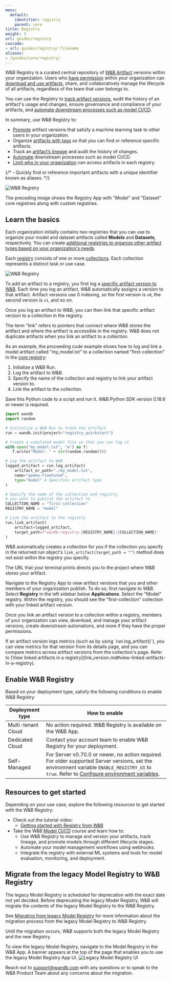 ```yaml
---
menu:
  default:
    identifier: registry
    parent: core
title: Registry
weight: 3
url: guides/registry
cascade:
- url: guides/registry/:filename
aliases:
- /guides/core/registry/
---
```

<Card title="Try in Colab" href="https://colab.research.google.com/github/wandb/examples/blob/master/colabs/wandb_registry/zoo_wandb.ipynb" icon="python"/>

W&B Registry is a curated central repository of [W&B Artifact](/guides/core/artifacts/) versions within your organization. Users who [have permission](./configure_registry) within your organization can [download and use artifacts](./download_use_artifact), share, and collaboratively manage the lifecycle of all artifacts, regardless of the team that user belongs to.

You can use the Registry to [track artifact versions](./link_version), audit the history of an artifact's usage and changes, ensure governance and compliance of your artifacts, and [automate downstream processes such as model CI/CD](/guides/core/automations/).

In summary, use W&B Registry to:

- [Promote](./link_version) artifact versions that satisfy a machine learning task to other users in your organization.
- Organize [artifacts with tags](./organize-with-tags) so that you can find or reference specific artifacts.
- Track an [artifact’s lineage](/guides/core/registry/lineage) and audit the history of changes.
- [Automate](/guides/core/automations/) downstream processes such as model CI/CD.
- [Limit who in your organization](./configure_registry) can access artifacts in each registry.

{/* - Quickly find or reference important artifacts with a unique identifier known as aliases. */}

<Frame>
    <img src="/images/registry/registry_landing_page.png" alt="W&B Registry"  />
</Frame>

The preceding image shows the Registry App with "Model" and "Dataset" core registries along with custom registries.


## Learn the basics
Each organization initially contains two registries that you can use to organize your model and dataset artifacts called **Models** and **Datasets**, respectively. You can create [additional registries to organize other artifact types based on your organization's needs](./registry_types). 

Each [registry](./configure_registry) consists of one or more [collections](./create_collection). Each collection represents a distinct task or use case.

<Frame>
    <img src="/images/registry/homepage_registry.png" alt="W&B Registry"  />
</Frame>

To add an artifact to a registry, you first log a [specific artifact version to W&B](/guides/core/artifacts/create-a-new-artifact-version). Each time you log an artifact, W&B automatically assigns a version to that artifact. Artifact versions use 0 indexing, so the first version is `v0`, the second version is `v1`, and so on. 

Once you log an artifact to W&B, you can then link that specific artifact version to a collection in the registry. 

<Note>
The term "link" refers to pointers that connect where W&B stores the artifact and where the artifact is accessible in the registry. W&B does not duplicate artifacts when you link an artifact to a collection.
</Note>

As an example, the proceeding code example shows how to log and link a model artifact called "my_model.txt" to a collection named "first-collection" in the [core registry](./registry_types):

1. Initialize a W&B Run.
2. Log the artifact to W&B.
3. Specify the name of the collection and registry to link your artifact version to.
4. Link the artifact to the collection.

Save this Python code to a script and run it. W&B Python SDK version 0.18.6 or newer is required.

```python title="hello_collection.py"
import wandb
import random

# Initialize a W&B Run to track the artifact
run = wandb.init(project="registry_quickstart") 

# Create a simulated model file so that you can log it
with open("my_model.txt", "w") as f:
   f.write("Model: " + str(random.random()))

# Log the artifact to W&B
logged_artifact = run.log_artifact(
    artifact_or_path="./my_model.txt", 
    name="gemma-finetuned", 
    type="model" # Specifies artifact type
)

# Specify the name of the collection and registry
# you want to publish the artifact to
COLLECTION_NAME = "first-collection"
REGISTRY_NAME = "model"

# Link the artifact to the registry
run.link_artifact(
    artifact=logged_artifact, 
    target_path=f"wandb-registry-{REGISTRY_NAME}/{COLLECTION_NAME}"
)
```

W&B automatically creates a collection for you if the collection you specify in the returned run object's `link_artifact(target_path = "")` method does not exist within the registry you specify.

<Note>
The URL that your terminal prints directs you to the project where W&B stores your artifact.
</Note>

Navigate to the Registry App to view artifact versions that you and other members of your organization publish. To do so, first navigate to W&B. Select **Registry** in the left sidebar below **Applications**. Select the "Model" registry. Within the registry, you should see the "first-collection" collection with your linked artifact version.

Once you link an artifact version to a collection within a registry, members of your organization can view, download, and manage your artifact versions, create downstream automations, and more if they have the proper permissions.

<Note>
If an artifact version logs metrics (such as by using `run.log_artifact()`), you can view metrics for that version from its details page, and you can compare metrics across artifact versions from the collection's page. Refer to [View linked artifacts in a registry](link_version.md#view-linked-artifacts-in-a-registry).
</Note>

## Enable W&B Registry

Based on your deployment type, satisfy the following conditions to enable W&B Registry:

| Deployment type | How to enable |
| ----- | ----- |
| Multi-tenant Cloud | No action required. W&B Registry is available on the W&B App. |
| Dedicated Cloud | Contact your account team to enable W&B Registry for your deployment. |
| Self-Managed | For Server v0.70.0 or newer, no action required. For older supported Server versions, set the environment variable `ENABLE_REGISTRY_UI` to `true`. Refer to [Configure environment variables](/guides/hosting/env-vars). |


## Resources to get started

Depending on your use case, explore the following resources to get started with the W&B Registry:

* Check out the tutorial video:
    * [Getting started with Registry from W&B](https://www.youtube.com/watch?v=p4XkVOsjIeM)
* Take the W&B [Model CI/CD](https://www.wandb.courses/courses/enterprise-model-management) course and learn how to:
    * Use W&B Registry to manage and version your artifacts, track lineage, and promote models through different lifecycle stages.
    * Automate your model management workflows using webhooks.
    * Integrate the registry with external ML systems and tools for model evaluation, monitoring, and deployment.



## Migrate from the legacy Model Registry to W&B Registry

The legacy Model Registry is scheduled for deprecation with the exact date not yet decided. Before deprecating the legacy Model Registry, W&B will migrate the contents of the legacy Model Registry to the W&B Registry. 


See [Migrating from legacy Model Registry](./model_registry_eol) for more information about the migration process from the legacy Model Registry to W&B Registry.

Until the migration occurs, W&B supports both the legacy Model Registry and the new Registry. 

<Note>
To view the legacy Model Registry, navigate to the Model Registry in the W&B App. A banner appears at the top of the page that enables you to use the legacy Model Registry App UI.

<Frame>
    <img src="/images/registry/nav_to_old_model_reg.gif" alt="Legacy Model Registry UI"  />
</Frame>
</Note>


Reach out to support@wandb.com with any questions or to speak to the W&B Product Team about any concerns about the migration.